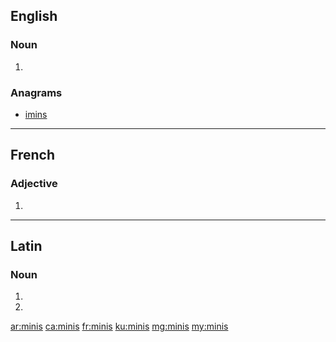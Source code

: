 ==English==

===Noun===
{{head|en|plural}}

# {{plural of|mini|lang=en}}

===Anagrams===
* [[imins#English|imins]]

----

==French==

===Adjective===
{{fr-adj-form}}

# {{masculine plural of|mini|lang=fr}}

----

==Latin==

===Noun===
{{la-noun-form|minīs}}

# {{inflection of|mina||dat|p|lang=la}}
# {{inflection of|mina||abl|p|lang=la}}

[[ar:minis]]
[[ca:minis]]
[[fr:minis]]
[[ku:minis]]
[[mg:minis]]
[[my:minis]]